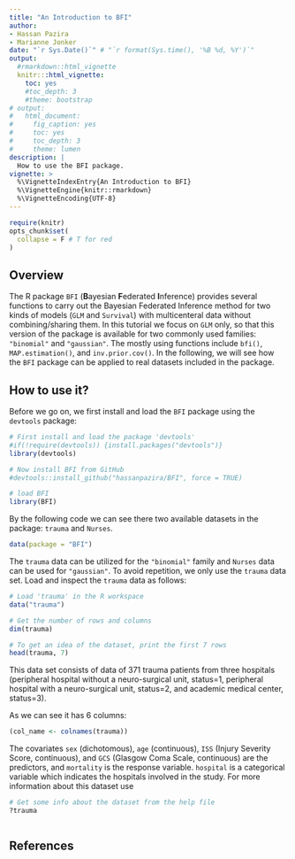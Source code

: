 ```yaml
---
title: "An Introduction to BFI"
author: 
- Hassan Pazira
- Marianne Jonker
date: "`r Sys.Date()`" # "`r format(Sys.time(), '%B %d, %Y')`"
output:
  #rmarkdown::html_vignette
  knitr:::html_vignette:
    toc: yes
    #toc_depth: 3
    #theme: bootstrap
# output:
#   html_document:
#     fig_caption: yes
#     toc: yes
#     toc_depth: 3
#     theme: lumen
description: |
  How to use the BFI package.
vignette: >
  %\VignetteIndexEntry{An Introduction to BFI}
  %\VignetteEngine{knitr::rmarkdown}
  %\VignetteEncoding{UTF-8}
---
```


```r
require(knitr)
opts_chunk$set(
  collapse = F # T for red
)
```


## Overview

The R package `BFI` (**B**ayesian **F**ederated **I**nference) provides several functions to carry out the Bayesian Federated Inference method for two kinds of models (`GLM` and `Survival`) with multicenteral data without combining/sharing them. In this tutorial we focus on `GLM` only, so that this version of the package is available for two commonly used families: `"binomial"` and `"gaussian"`.
The mostly using functions include `bfi()`, `MAP.estimation()`, and `inv.prior.cov()`.
In the following, we will see how the `BFI` package can be applied to real datasets included in the package.


## How to use it?

Before we go on, we first install and load the `BFI` package using the `devtools` package:

```r
# First install and load the package 'devtools'
#if(!require(devtools)) {install.packages("devtools")}
library(devtools)

# Now install BFI from GitHub
#devtools::install_github("hassanpazira/BFI", force = TRUE)

# load BFI
library(BFI)
```

By the following code we can see there two available datasets in the package: `trauma` and `Nurses`.
```r
data(package = "BFI")
```

The `trauma` data can be utilized for the `"binomial"` family and `Nurses` data can be used for `"gaussian"`. To avoid repetition, we only use the `trauma` data set.
Load and inspect the `trauma` data as follows:
```r
# Load 'trauma' in the R workspace
data("trauma")

# Get the number of rows and columns
dim(trauma)

# To get an idea of the dataset, print the first 7 rows
head(trauma, 7)
```

This data set consists of data of 371 trauma patients from three hospitals (peripheral hospital without a neuro-surgical unit, status=1, peripheral hospital with a neuro-surgical unit, status=2, and academic medical center, status=3).

As we can see it has 6 columns:
```r
(col_name <- colnames(trauma))
```
The covariates `sex` (dichotomous), `age` (continuous), `ISS` (Injury Severity Score, continuous), and `GCS` (Glasgow Coma Scale, continuous) are the predictors, and `mortality` is the response variable. `hospital` is a categorical variable which indicates the hospitals involved in the study.
For more information about this dataset use 
```r
# Get some info about the dataset from the help file
?trauma
```

```r
```





## References

